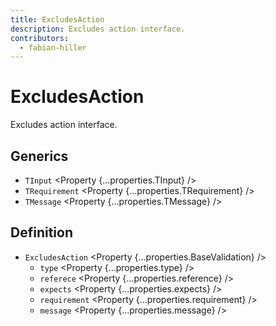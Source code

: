 ```yaml
---
title: ExcludesAction
description: Excludes action interface.
contributors:
  - fabian-hiller
---
```



# ExcludesAction

Excludes action interface.

## Generics

- `TInput` <Property {...properties.TInput} />
- `TRequirement` <Property {...properties.TRequirement} />
- `TMessage` <Property {...properties.TMessage} />

## Definition

- `ExcludesAction` <Property {...properties.BaseValidation} />
  - `type` <Property {...properties.type} />
  - `referece` <Property {...properties.reference} />
  - `expects` <Property {...properties.expects} />
  - `requirement` <Property {...properties.requirement} />
  - `message` <Property {...properties.message} />
